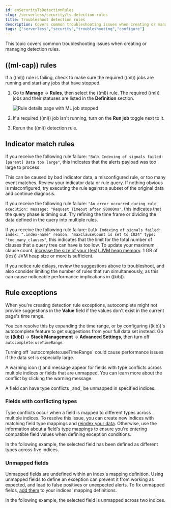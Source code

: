 ```yaml
---
id: enSecurityTsDetectionRules
slug: /serverless/security/ts-detection-rules
title: Troubleshoot detection rules
description: Covers common troubleshooting issues when creating or managing detection rules.
tags: ["serverless","security","troubleshooting","configure"]
---
```


<div id="ts-detection-rules"></div>

This topic covers common troubleshooting issues when creating or managing <DocLink id="enSecurityRulesUiCreate">detection rules</DocLink>.

<div id="ML-rules-ts"></div>

## ((ml-cap)) rules

<DocAccordion id="start-ML-jobs-ts" buttonContent="((ml-cap)) rule is failing and a required ((ml)) job is stopped">

If a ((ml)) rule is failing, check to make sure the required ((ml)) jobs are running and start any jobs that have stopped.

1. Go to **Manage** -> **Rules**, then select the ((ml)) rule. The required ((ml)) jobs and their statuses are listed in the **Definition** section.

    ![Rule details page with ML job stopped](../images/ts-detection-rules/-troubleshooting-rules-ts-ml-job-stopped.png)

1. If a required ((ml)) job isn't running, turn on the **Run job** toggle next to it.
1. Rerun the ((ml)) detection rule.

</DocAccordion>

<div id="IM-match-rules-ts"></div>

## Indicator match rules

<DocAccordion id="IM-rule-failure" buttonContent="Rules are failing due to number of alerts">

If you receive the following rule failure: `"Bulk Indexing of signals failed: [parent] Data too large"`, this indicates that the alerts payload was too large to process.

This can be caused by bad indicator data, a misconfigured rule, or too many event matches. Review your indicator data or rule query. If nothing obvious is misconfigured, try executing the rule against a subset of the original data and continue diagnosis.

</DocAccordion>

<DocAccordion id="IM-rule-timeout" buttonContent="Indicator match rules are timing out">

If you receive the following rule failure: `"An error occurred during rule execution: message: "Request Timeout after 90000ms"`, this indicates that the query phase is timing out. Try refining the time frame or dividing the data defined in the query into multiple rules.

</DocAccordion>

<DocAccordion id="IM-rule-heap-memory" buttonContent="Indicator match rules are failing because the `maxClauseCount` limit is too low">

If you receive the following rule failure: `Bulk Indexing of signals failed: index: ".index-name" reason: "maxClauseCount is set to 1024" type: "too_many_clauses"`, this indicates that the limit for the total number of clauses that a query tree can have is too low. To update your maximum clause count, [increase the size of your ((es)) JVM heap memory](((ref))/advanced-configuration.html#set-jvm-heap-size). 1 GB of ((es)) JVM heap size or more is sufficient.

</DocAccordion>

<DocAccordion id="IM-slowness" buttonContent="General slowness">

If you notice rule delays, review the suggestions above to troubleshoot, and also consider limiting the number of rules that run simultaneously, as this can cause noticeable performance implications in ((kib)).

</DocAccordion>

<div id="rule-exceptions-ts"></div>

## Rule exceptions

<DocAccordion id="rule-exceptions-autocomplete-ts" buttonContent="No autocomplete suggestions">

When you're creating detection rule exceptions, autocomplete might not provide suggestions in the **Value** field if the values don't exist in the current page's time range.

You can resolve this by expanding the time range, or by configuring ((kib))'s autocomplete feature to get suggestions from your full data set instead. Go to **((kib))** -> **Stack Management** -> **Advanced Settings**, then turn off `autocomplete:useTimeRange`.

<DocCallOut title="Caution" color="warning">
Turning off `autocomplete:useTimeRange` could cause performance issues if the data set is especially large.
</DocCallOut>

</DocAccordion>

<DocAccordion id="rule-exceptions-field-conflicts" buttonContent="Warning about type conflicts and unmapped fields ">

A warning icon (<DocIcon type="warning" title="Warning" />) and message appear for fields with <DocLink id="enSecurityTsDetectionRules" section="fields-with-conflicting-types">type conflicts</DocLink> across multiple indices or  fields that are <DocLink id="enSecurityTsDetectionRules" section="unmapped-fields">unmapped</DocLink>. You can learn more about the conflict by clicking the warning message. 

<DocCallOut title="Note">
A field can have type conflicts _and_ be unmapped in specified indices.  
</DocCallOut>

<DocImage size="l" url="../images/ts-detection-rules/-troubleshooting-warning-icon-message.png" alt="Shows the warning icon and message" />

<div id="fields-with-conflicting-types"></div>

### Fields with conflicting types  

Type conflicts occur when a field is mapped to different types across multiple indices. To resolve this issue, you can create new indices with matching field type mappings and [reindex your data](((ref))/docs-reindex.html). Otherwise, use the information about a field's type mappings to ensure you're entering compatible field values when defining exception conditions. 

In the following example, the selected field has been defined as different types across five indices.

<DocImage flatImage alt="Warning for fields with type conflicts,60%" url="../images/ts-detection-rules/-troubleshooting-warning-type-conflicts.png" /> 

<div id="unmapped-field-conflict"></div>

### Unmapped fields 

Unmapped fields are undefined within an index's mapping definition. Using unmapped fields to define an exception can prevent it from working as expected, and lead to false positives or unexpected alerts. To fix unmapped fields, [add them](((ref))/explicit-mapping.html#update-mapping) to your indices' mapping definitions. 

In the following example, the selected field is unmapped across two indices. 

<DocImage flatImage alt="Warning for unmapped fields,60%" url="../images/ts-detection-rules/-troubleshooting-warning-unmapped-fields.png" /> 

</DocAccordion>